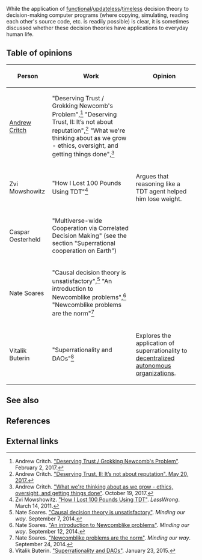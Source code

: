 While the application of [[Functional decision theory|functional]]/[[Updateless decision theory|updateless]]/[[Timeless decision theory|timeless]] decision theory to decision-making computer programs (where copying, simulating, reading each other's source code, etc. is readily possible) is clear, it is sometimes discussed whether these decision theories have applications to everyday human life.

==Table of opinions==

{| class="sortable wikitable"
! Person !! Work !! Opinion
|-
| [[Andrew Critch]] || "Deserving Trust / Grokking Newcomb's Problem",<ref>Andrew Critch. [http://acritch.com/deserving-trust/ "Deserving Trust / Grokking Newcomb's Problem"]. February 2, 2017.</ref> "Deserving Trust, II: It’s not about reputation",<ref>Andrew Critch. [http://acritch.com/deserving-trust-2/ "Deserving Trust, II: It’s not about reputation". May 20, 2017.]</ref> "What we're thinking about as we grow - ethics, oversight, and getting things done",<ref>Andrew Critch. [http://existence.org/growth "What we're thinking about as we grow - ethics, oversight, and getting things done"]. October 19, 2017.</ref> ||
|-
| Zvi Mowshowitz || "How I Lost 100 Pounds Using TDT"<ref>Zvi Mowshowitz. [http://lesswrong.com/lw/4sh/how_i_lost_100_pounds_using_tdt/ "How I Lost 100 Pounds Using TDT"]. ''LessWrong''. March 14, 2011.</ref> || Argues that reasoning like a TDT agent helped him lose weight.
|-
| Caspar Oesterheld || "Multiverse-wide Cooperation via Correlated Decision Making" (see the section "Superrational cooperation on Earth") ||
|-
| Nate Soares || "Causal decision theory is unsatisfactory",<ref>Nate Soares. [http://mindingourway.com/causal-reasoning-is-unsatisfactory/ "Causal decision theory is unsatisfactory"]. ''Minding our way''. September 7, 2014.</ref> "An introduction to Newcomblike problems",<ref>Nate Soares. [http://mindingourway.com/intro-to-newcomblike-problems/ "An introduction to Newcomblike problems"]. ''Minding our way''. September 12, 2014.</ref> "Newcomblike problems are the norm"<ref>Nate Soares. [http://mindingourway.com/newcomblike-problems-are-the-norm/ "Newcomblike problems are the norm"]. ''Minding our way''. September 24, 2014.</ref>
|-
| Vitalik Buterin || "Superrationality and DAOs"<ref>Vitalik Buterin. [https://blog.ethereum.org/2015/01/23/superrationality-daos/ "Superrationality and DAOs"]. January 23, 2015.</ref> || Explores the application of superrationality to [[Decentralized autonomous organization|decentralized autonomous organizations]].
|}

==See also==

==References==

<references/>

==External links==
